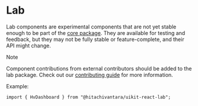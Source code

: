 # Lab

Lab components are experimental components that are not yet stable enough to be part of the [core package](./).
They are available for testing and feedback, but they may not be fully stable or feature-complete, and their API might change.

> [!NOTE]
>
> Component contributions from external contributors should be added to the lab
> package. Check out our [contributing guide](/docs/contributing#new-components)
> for more information.

Example:

```tsx
import { HvDashboard } from "@hitachivantara/uikit-react-lab";
```
